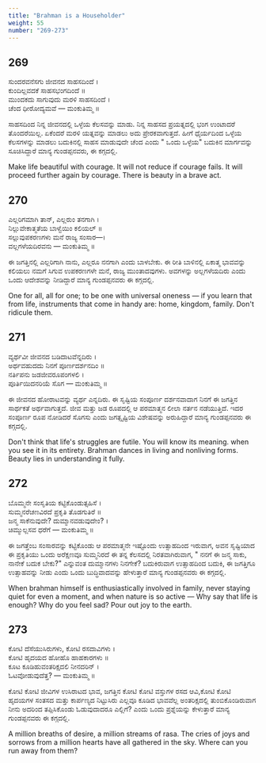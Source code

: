 ```yaml
---
title: "Brahman is a Householder"
weight: 55
number: "269-273"
---
```


## 269

ಸುಂದರವನೆಸಗು ಜೀವನದ ಸಾಹಸದಿಂದೆ ।  
ಕುಂದಿಲ್ಲವದಕೆ ಸಾಹಸಭಂಗದಿಂದೆ ॥  
ಮುಂದಕದು ಸಾಗುವುದು ಮರಳಿ ಸಾಹಸದಿಂದೆ ।  
ಚೆಂದ ಧೀರೋದ್ಯಮವೆ — ಮಂಕುತಿಮ್ಮ ॥

ಸಾಹಸದಿಂದ ನಿನ್ನ ಜೀವನದಲ್ಲಿ ಒಳ್ಳೆಯ ಕೆಲಸವನ್ನು ಮಾಡು. ನಿನ್ನ ಸಾಹಸದ ಪ್ರಯತ್ನದಲ್ಲಿ ಭಂಗ ಉಂಟಾದರೆ ತೊಂದರೆಯಿಲ್ಲ. ಏಕೆಂದರೆ ಮರಳಿ ಯತ್ನವನ್ನು ಮಾಡಲು ಅದು ಪ್ರೇರಕವಾಗುತ್ತದೆ. ಹೀಗೆ ಧೈರ್ಯದಿಂದ ಒಳ್ಳೆಯ ಕೆಲಸಗಳನ್ನು ಮಾಡಲು ಬದುಕಿನಲ್ಲಿ ಸಾಹಸ ಮಾಡುವುದೇ ಚೆಂದ ಎಂದು " ಒಂದು ಒಳ್ಳೆಯ" ಬದುಕಿನ ಮಾರ್ಗವನ್ನು ಸೂಚಿಸಿದ್ದಾರೆ ಮಾನ್ಯ ಗುಂಡಪ್ಪನವರು, ಈ ಕಗ್ಗದಲ್ಲಿ.

Make life beautiful with courage. It will not reduce if courage fails. It will proceed further again by courage. There is beauty in a brave act.

## 270

ಎಲ್ಲರಿಗಮಾಗಿ ತಾನ್, ಎಲ್ಲರುಂ ತನಗಾಗಿ ।  
ನಿಲ್ಲುವೇಕಾತ್ಮತೆಯ ಬಾಳ್ವೆಯಿಂ ಕಲಿಯಲ್ ॥  
ಸಲ್ಲುವುಪಕರಣಗಳು ಮನೆ ರಾಜ್ಯ ಸಂಸಾರ—।  
ವಲ್ಲಗಳೆಯದಿರವನು — ಮಂಕುತಿಮ್ಮ ॥

ಈ ಜಗತ್ತಿನಲ್ಲಿ ಎಲ್ಲರಿಗಾಗಿ ನಾನು, ಎಲ್ಲರೂ ನನಗಾಗಿ ಎಂದು ಬಾಳಬೇಕು. ಈ ರೀತಿ ಬಾಳಿನಲ್ಲಿ ಏಕಾತ್ಮ ಭಾವವನ್ನು ಕಲಿಯಲು ನಮಗೆ ಸಿಗುವ ಉಪಕರಣಗಳೇ ಮನೆ, ರಾಜ್ಯ ಮುಂತಾದವುಗಳು. ಅವಗಳನ್ನು ಅಲ್ಲಗಳೆಯದಿರು ಎಂದು ಒಂದು ಆದೇಶವನ್ನು ನೀಡಿದ್ದಾರೆ ಮಾನ್ಯ ಗುಂಡಪ್ಪನವರು ಈ ಕಗ್ಗದಲ್ಲಿ.

One for all, all for one; to be one with universal oneness — if you learn that from life, instruments that come in handy are: home, kingdom, family. Don't ridicule them.

## 271

ವ್ಯರ್ಥವೀ ಜೀವನದ ಬಡಿದಾಟವೆನ್ನದಿರು ।  
ಅರ್ಥವಹುದದು ನಿನಗೆ ಪೂರ್ಣದರ್ಶನದಿಂ ॥  
ನರ್ತಿಪನು ಜಡಜೀವರೂಪಂಗಳಲಿ ।  
ಪೂರ್ತಿಯಿದನರಿಯೆ ಸೊಗ — ಮಂಕುತಿಮ್ಮ ॥

ಈ ಜೀವನದ ಹೋರಾಟವನ್ನು ವ್ಯರ್ಥ ಎನ್ನದಿರು. ಈ ಸೃಷ್ಟಿಯ ಸಂಪೂರ್ಣ ದರ್ಶನವಾದಾಗ ನಿನಗೆ ಈ ಜಗತ್ತಿನ ಸಾರ್ಥಕತೆ ಅರ್ಥವಾಗುತ್ತದೆ. ಜೀವ ಮತ್ತು ಜಡ ರೂಪದಲ್ಲಿ ಆ ಪರಮಾತ್ಮನ ಲೀಲಾ ನರ್ತನ ನಡೆಯುತ್ತಿದೆ. ಇದರ ಸಂಪೂರ್ಣ ರೂಪ ನೋಡಿದರೆ ಸೊಗಸು ಎಂದು ಜಗತ್ಸೃಷ್ಟಿಯ ವಿಶೇಷವನ್ನು ಅರುಹಿದ್ದಾರೆ ಮಾನ್ಯ ಗುಂಡಪ್ಪನವರು ಈ ಕಗ್ಗದಲ್ಲಿ.

Don't think that life's struggles are futile. You will know its meaning. when you see it in its entirety. Brahman dances in living and nonliving forms. Beauty lies in understanding it fully.

## 272

ಬೊಮ್ಮನೇ ಸಂಸೃತಿಯ ಕಟ್ಟಿಕೊಂಡುತ್ಸಹಿಸೆ ।  
ಸುಮ್ಮನರೆಚಣವಿರದೆ ಪ್ರಕೃತಿ ತೊಡಗುತಿರೆ ॥  
ಜನ್ಮ ಸಾಕೆನುವುದೇ? ದುಮ್ಮಾನವಡುವುದೇಂ? ।  
ಚಿಮ್ಮುಲ್ಲಸವ ಧರೆಗೆ — ಮಂಕುತಿಮ್ಮ ॥

ಈ ಜಗತ್ತೆಂಬ ಸಂಸಾರವನ್ನು ಕಟ್ಟಿಕೊಂಡು ಆ ಪರಮಾತ್ಮನೇ ಇಷ್ಟೊಂದು ಉತ್ಸಾಹದಿಂದ ಇರುವಾಗ, ಅವನ ಸೃಷ್ಟಿಯಾದ ಈ ಪ್ರಕೃತಿಯು ಒಂದು ಅರೆಕ್ಷಣವೂ ಸುಮ್ಮನಿರದೆ ಈ ತನ್ನ ಕೆಲಸದಲ್ಲಿ ನಿರತವಾಗಿರುವಾಗ, " ನನಗೆ ಈ ಜನ್ಮ ಸಾಕು, ನಾನೇಕೆ ಬದುಕ ಬೇಕು?" ಎನ್ನುವಂತ ದುಮ್ಮಾನಗಳು ನಿನಗೇಕೆ? ಬದುಕಿರುವಾಗ ಉತ್ಸಾಹದಿಂದ ಬದುಕಿ, ಈ ಜಗತ್ತಿಗೂ ಉತ್ಸಾಹವನ್ನು ನೀಡು ಎಂದು ಒಂದು ಬುದ್ಧಿವಾದವನ್ನು ಹೇಳುತ್ತಾರೆ ಮಾನ್ಯ ಗುಂಡಪ್ಪನವರು ಈ ಕಗ್ಗದಲ್ಲಿ.

When brahman himself is enthusiastically involved in family, never staying quiet for even a moment, and when nature is so active — Why say that life is enough? Why do you feel sad? Pour out joy to the earth.

## 273

ಕೋಟಿ ದೆಸೆಯುಸಿರುಗಳು, ಕೋಟಿ ರಸದಾವಿಗಳು ।  
ಕೋಟಿ ಹೃದಯದ ಹೋಹೊ ಹಾಹಕಾರಗಳು ॥  
ಕೂಟ ಕೂಡಿಹುವಂತರಿಕ್ಷದಲಿ ನೀನದರಿನ್ ।  
ಓಟವೋಡುವುದೆತ್ತ? — ಮಂಕುತಿಮ್ಮ ॥

ಕೋಟಿ ಕೋಟಿ ಜೀವಿಗಳ ಉಸಿರಾಟದ ಭಾವ, ಜಗತ್ತಿನ ಕೋಟಿ ಕೋಟಿ ವಸ್ತುಗಳ ರಸದ ಆವಿ,ಕೋಟಿ ಕೋಟಿ ಹೃದಯಗಳ ಸಂತಸದ ಮತ್ತು ಕಾರ್ಪಣ್ಯದ ನಿಟ್ಟುಸಿರು ಎಲ್ಲವೂ ಕೂಡಿದ ಭಾವವೆಲ್ಲ ಅಂತರಿಕ್ಷದಲ್ಲಿ ತುಂಬಿಕೊಂಡಿರುವಾಗ ನೀನು ಅದರಿಂದ ತಪ್ಪಿಸಿಕೊಂಡು ಓಡುವುದಾದರೂ ಎಲ್ಲಿಗೆ? ಎಂದು ಒಂದು ಪ್ರಶ್ನೆಯನ್ನು ಕೇಳುತ್ತಾರೆ ಮಾನ್ಯ ಗುಂಡಪ್ಪನವರು ಈ ಕಗ್ಗದಲ್ಲಿ.

A million breaths of desire, a million streams of rasa. The cries of joys and sorrows from a million hearts have all gathered in the sky. Where can you run away from them?
